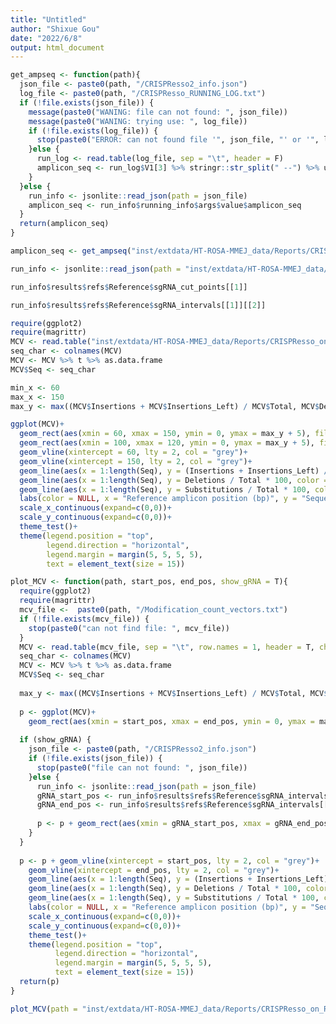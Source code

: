 ```yaml
---
title: "Untitled"
author: "Shixue Gou"
date: "2022/6/8"
output: html_document
---
```


```r
get_ampseq <- function(path){
  json_file <- paste0(path, "/CRISPResso2_info.json")
  log_file <- paste0(path, "/CRISPResso_RUNNING_LOG.txt")
  if (!file.exists(json_file)) {
    message(paste0("WANING: file can not found: ", json_file))
    message(paste0("WANING: trying use: ", log_file))
    if (!file.exists(log_file)) {
      stop(paste0("ERROR: can not found file '", json_file, "' or '", log_file, "'"))
    }else {
      run_log <- read.table(log_file, sep = "\t", header = F)
      amplicon_seq <- run_log$V1[3] %>% stringr::str_split(" --") %>% unlist %>% grep(pattern = "amplicon_seq", value = T) %>% stringr::str_remove("amplicon_seq ")
    }
  }else {
    run_info <- jsonlite::read_json(path = json_file)
    amplicon_seq <- run_info$running_info$args$value$amplicon_seq
  }
  return(amplicon_seq)
}

amplicon_seq <- get_ampseq("inst/extdata/HT-ROSA-MMEJ_data/Reports/CRISPResso_on_Rosa-MMEJ-1and2-Cas9-1")

run_info <- jsonlite::read_json(path = "inst/extdata/HT-ROSA-MMEJ_data/Reports/CRISPResso_on_Rosa-MMEJ-1and2-Cas9-1/CRISPResso2_info.json")

run_info$results$refs$Reference$sgRNA_cut_points[[1]]

run_info$results$refs$Reference$sgRNA_intervals[[1]][[2]]
```


```r
require(ggplot2)
require(magrittr)
MCV <- read.table("inst/extdata/HT-ROSA-MMEJ_data/Reports/CRISPResso_on_Rosa-MMEJ-1and2-Cas9-1/Modification_count_vectors.txt", sep = "\t", row.names = 1, header = T, check.names = F)
seq_char <- colnames(MCV)
MCV <- MCV %>% t %>% as.data.frame
MCV$Seq <- seq_char

min_x <- 60
max_x <- 150
max_y <- max((MCV$Insertions + MCV$Insertions_Left) / MCV$Total, MCV$Deletions / MCV$Total, MCV$Substitutions / MCV$Total) * 100

ggplot(MCV)+
  geom_rect(aes(xmin = 60, xmax = 150, ymin = 0, ymax = max_y + 5), fill = "#F8F8FF")+
  geom_rect(aes(xmin = 100, xmax = 120, ymin = 0, ymax = max_y + 5), fill = "#FFF8DC")+
  geom_vline(xintercept = 60, lty = 2, col = "grey")+
  geom_vline(xintercept = 150, lty = 2, col = "grey")+
  geom_line(aes(x = 1:length(Seq), y = (Insertions + Insertions_Left) / Total * 100, color = "Insertions"), group = 1)+
  geom_line(aes(x = 1:length(Seq), y = Deletions / Total * 100, color = "Deletions"), group = 1)+
  geom_line(aes(x = 1:length(Seq), y = Substitutions / Total * 100, color = "Substitutions"), group = 1)+
  labs(color = NULL, x = "Reference amplicon position (bp)", y = "Sequences: % Total (no.)")+
  scale_x_continuous(expand=c(0,0))+
  scale_y_continuous(expand=c(0,0))+
  theme_test()+
  theme(legend.position = "top",
        legend.direction = "horizontal",
        legend.margin = margin(5, 5, 5, 5),
        text = element_text(size = 15))
```

```r
plot_MCV <- function(path, start_pos, end_pos, show_gRNA = T){
  require(ggplot2)
  require(magrittr)
  mcv_file <-  paste0(path, "/Modification_count_vectors.txt")
  if (!file.exists(mcv_file)) {
    stop(paste0("can not find file: ", mcv_file))
  }
  MCV <- read.table(mcv_file, sep = "\t", row.names = 1, header = T, check.names = F)
  seq_char <- colnames(MCV)
  MCV <- MCV %>% t %>% as.data.frame
  MCV$Seq <- seq_char
  
  max_y <- max((MCV$Insertions + MCV$Insertions_Left) / MCV$Total, MCV$Deletions / MCV$Total, MCV$Substitutions / MCV$Total) * 100
  
  p <- ggplot(MCV)+
    geom_rect(aes(xmin = start_pos, xmax = end_pos, ymin = 0, ymax = max_y + 5), fill = "#F8F8FF", alpha = 0.1)
  
  if (show_gRNA) {
    json_file <- paste0(path, "/CRISPResso2_info.json")
    if (!file.exists(json_file)) {
      stop(paste0("file can not found: ", json_file))
    }else {
      run_info <- jsonlite::read_json(path = json_file)
      gRNA_start_pos <- run_info$results$refs$Reference$sgRNA_intervals[[1]][[1]]
      gRNA_end_pos <- run_info$results$refs$Reference$sgRNA_intervals[[1]][[2]]
      
      p <- p + geom_rect(aes(xmin = gRNA_start_pos, xmax = gRNA_end_pos, ymin = 0, ymax = max_y + 5), fill = "#FFF8DC")
    }
  }
  
  p <- p + geom_vline(xintercept = start_pos, lty = 2, col = "grey")+
    geom_vline(xintercept = end_pos, lty = 2, col = "grey")+
    geom_line(aes(x = 1:length(Seq), y = (Insertions + Insertions_Left) / Total * 100, color = "Insertions"), group = 1)+
    geom_line(aes(x = 1:length(Seq), y = Deletions / Total * 100, color = "Deletions"), group = 1)+
    geom_line(aes(x = 1:length(Seq), y = Substitutions / Total * 100, color = "Substitutions"), group = 1)+
    labs(color = NULL, x = "Reference amplicon position (bp)", y = "Sequences: % Total (no.)")+
    scale_x_continuous(expand=c(0,0))+
    scale_y_continuous(expand=c(0,0))+
    theme_test()+
    theme(legend.position = "top",
          legend.direction = "horizontal",
          legend.margin = margin(5, 5, 5, 5),
          text = element_text(size = 15))
  return(p)
}

plot_MCV(path = "inst/extdata/HT-ROSA-MMEJ_data/Reports/CRISPResso_on_Rosa-MMEJ-1and2-Cas9-1", start_pos = 60, end_pos = 150)
```

```r

```

